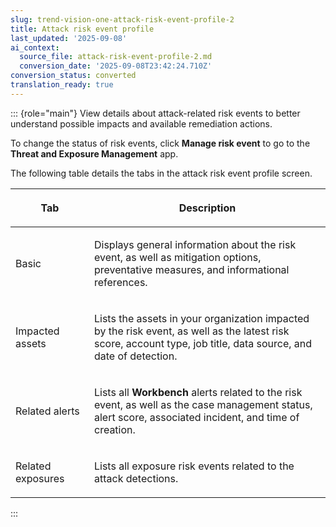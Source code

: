 ```yaml
---
slug: trend-vision-one-attack-risk-event-profile-2
title: Attack risk event profile
last_updated: '2025-09-08'
ai_context:
  source_file: attack-risk-event-profile-2.md
  conversion_date: '2025-09-08T23:42:24.710Z'
conversion_status: converted
translation_ready: true
---
```


::: {role="main"}
View details about attack-related risk events to better understand possible impacts and available remediation actions.

To change the status of risk events, click **Manage risk event** to go to the **Threat and Exposure Management** app.

The following table details the tabs in the attack risk event profile screen.

<table>
<colgroup>
<col style="width: 25%" />
<col style="width: 75%" />
</colgroup>
<thead>
<tr>
<th><p>Tab</p></th>
<th><p>Description</p></th>
</tr>
</thead>
<tbody>
<tr>
<td><p>Basic</p></td>
<td><p>Displays general information about the risk event, as well as mitigation options, preventative measures, and informational references.</p></td>
</tr>
<tr>
<td><p>Impacted assets</p></td>
<td><p>Lists the assets in your organization impacted by the risk event, as well as the latest risk score, account type, job title, data source, and date of detection.</p></td>
</tr>
<tr>
<td><p>Related alerts</p></td>
<td><p>Lists all <strong>Workbench</strong> alerts related to the risk event, as well as the case management status, alert score, associated incident, and time of creation.</p></td>
</tr>
<tr>
<td><p>Related exposures</p></td>
<td><p>Lists all exposure risk events related to the attack detections.</p></td>
</tr>
</tbody>
</table>
:::
